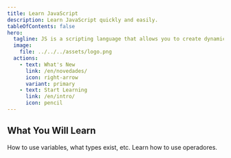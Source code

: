 ```yaml
---
title: Learn JavaScript
description: Learn JavaScript quickly and easily.
tableOfContents: false
hero:
  tagline: JS is a scripting language that allows you to create dynamic updating content, control multimedia, animate images, and much more.
  image:
    file: ../../../assets/logo.png
  actions:
    - text: What's New
      link: /en/novedades/
      icon: right-arrow
      variant: primary
    - text: Start Learning
      link: /en/intro/
      icon: pencil
---
```



## What You Will Learn

<CardGrid stagger>
	<Card title="Learn to use variables" icon="pencil">
		How to use variables, what types exist, etc.
	</Card>
	<Card title="Operators" icon="add-document">
		Learn how to use operadores.
	</Card>
</CardGrid>
